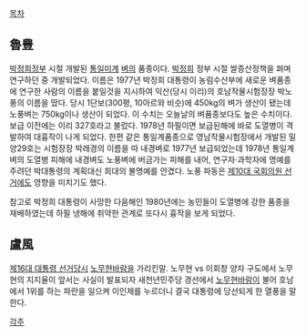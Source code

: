 [[목차]]
== 魯豊 ==
[[박정희]]정부 시절 개발된 [[통일미]]계 [[벼]]의 품종이다. [[박정희]] 정부 시절 쌀증산정책을 펴며 연구하던 중 개발되었다. 이름은 1977년 박정희 대통령이 농림수산부에 새로운 벼품종에 연구한 사람의 이름을 붙일것을 지시하여 익산(당시 이리)의 호남작물시험장장 박노풍의 이름을 땄다. 당시 1단보(300평, 10아르와 비슷)에 450kg의 벼가 생산이 됐는데 노풍벼는 750kg이나 생산이 되었다. 이 수치는 오늘날의 벼품종보다도 높은 수치이다. 보급 이전에는 이리 327호라고 불렀다. 1978년 하필이면 보급된해에 바로 도열병이 격발하여 대흉작이 나게 되었다. 한편 같은 통일계품종으로 영남작물시험장에서 개발된 밀양29호는 시험장장 박래경의 이름을 따 내경벼로 1977년 보급되었는데 1978년 통일계 벼의 도열병 피해에 내경벼도 노풍벼에 버금가는 피해를 내어, 연구자·과학자에 명예를 주려던 박대통령의 계획대신 희대의 불명예를 안겼다. 노풍 파동은 [[제10대 국회의원 선거]]에도 영향을 미치기도 했다.

참고로 박정희 대통령이 사망한 다음해인 1980년에는 농민들이 도열병에 강한 품종을 재배하였는데 하필 냉해에 취약한 관계로 또다시 흉작을 보게 되었다.

== 盧風 ==
[[제16대 대통령 선거]]당시 [[노무현]]바람을 가리킨말. 노무현 vs 이회창 양자 구도에서 노무현의 지지율이 앞서는 사실이 발표되자 새천년민주당 경선에서 [[노무현]]바람이 불어 호남에서 1위를 하는 파란을 일으켜 이인제를 누르더니 결국 대통령에 당선되게 한 열풍을 말한다. 

[[각주]]

